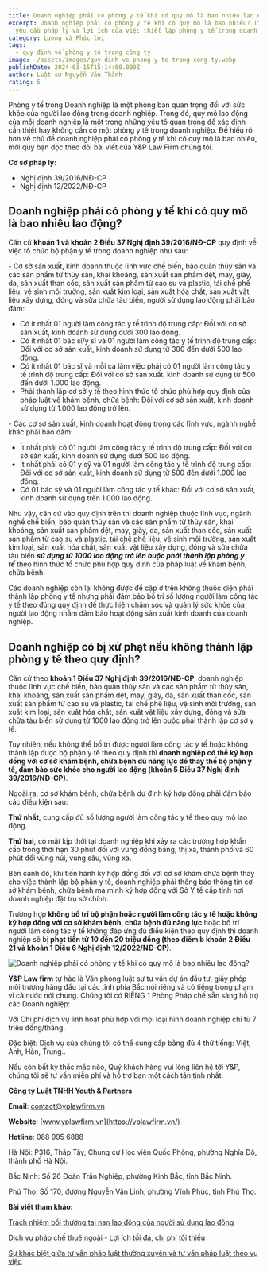 ```yaml
---
title: Doanh nghiệp phải có phòng y tế khi có quy mô là bao nhiêu lao động?
excerpt: Doanh nghiệp phải có phòng y tế khi có quy mô là bao nhiêu? Tìm hiểu
  yêu cầu pháp lý và lợi ích của việc thiết lập phòng y tế trong doanh nghiệp
category: Lương và Phúc lợi
tags:
  - quy định về phòng y tế trong công ty
image: ~/assets/images/quy-dinh-ve-phong-y-te-trong-cong-ty.webp
publishDate: 2024-03-15T15:14:00.000Z
author: Luật sư Nguyễn Văn Thành
rating: 5
---
```

Phòng y tế trong Doanh nghiệp là một phòng ban quan trọng đối với sức khỏe của người lao động trong doanh nghiệp. Trong đó, quy mô lao động của mỗi doanh nghiệp là một trong những yếu tố quan trọng để xác định cần thiết hay không cần có một phòng y tế trong doanh nghiệp. Để hiểu rõ hơn về chủ đề doanh nghiệp phải có phòng y tế khi có quy mô là bao nhiêu, mời quý bạn đọc theo dõi bài viết của Y&P Law Firm chúng tôi.

**Cơ sở pháp lý:**

* Nghị định 39/2016/NĐ-CP
* Nghị định 12/2022/NĐ-CP

## Doanh nghiệp phải có phòng y tế khi có quy mô là bao nhiêu lao động?

Căn cứ **khoản 1 và khoản 2 Điều 37 Nghị định 39/2016/NĐ-CP** quy định về việc tổ chức bộ phận y tế trong doanh nghiệp như sau:

\- Cơ sở sản xuất, kinh doanh thuộc lĩnh vực chế biến, bảo quản thủy sản và các sản phẩm từ thủy sản, khai khoáng, sản xuất sản phẩm dệt, may, giày, da, sản xuất than cốc, sản xuất sản phẩm từ cao su và plastic, tái chế phế liệu, vệ sinh môi trường, sản xuất kim loại, sản xuất hóa chất, sản xuất vật liệu xây dựng, đóng và sửa chữa tàu biển, người sử dụng lao động phải bảo đảm:

* Có ít nhất 01 người làm công tác y tế trình độ trung cấp: Đối với cơ sở sản xuất, kinh doanh sử dụng dưới 300 lao động.
* Có ít nhất 01 bác sĩ/y sĩ và 01 người làm công tác y tế trình độ trung cấp: Đối với cơ sở sản xuất, kinh doanh sử dụng từ 300 đến dưới 500 lao động.
* Có ít nhất 01 bác sĩ và mỗi ca làm việc phải có 01 người làm công tác y tế trình độ trung cấp: Đối với cơ sở sản xuất, kinh doanh sử dụng từ 500 đến dưới 1.000 lao động.
* Phải thành lập cơ sở y tế theo hình thức tổ chức phù hợp quy định của pháp luật về khám bệnh, chữa bệnh: Đối với cơ sở sản xuất, kinh doanh sử dụng từ 1.000 lao động trở lên.

\- Các cơ sở sản xuất, kinh doanh hoạt động trong các lĩnh vực, ngành nghề khác phải bảo đảm:

* Ít nhất phải có 01 người làm công tác y tế trình độ trung cấp: Đối với cơ sở sản xuất, kinh doanh sử dụng dưới 500 lao động.
* Ít nhất phải có 01 y sỹ và 01 người làm công tác y tế trình độ trung cấp: Đối với cơ sở sản xuất, kinh doanh sử dụng từ 500 đến dưới 1.000 lao động.
* Có 01 bác sỹ và 01 người làm công tác y tế khác: Đối với cơ sở sản xuất, kinh doanh sử dụng trên 1.000 lao động.

Như vậy, căn cứ vào quy định trên thì doanh nghiệp thuộc lĩnh vực, ngành nghề chế biến, bảo quản thủy sản và các sản phẩm từ thủy sản, khai khoáng, sản xuất sản phẩm dệt, may, giày, da, sản xuất than cốc, sản xuất sản phẩm từ cao su và plastic, tái chế phế liệu, vệ sinh môi trường, sản xuất kim loại, sản xuất hóa chất, sản xuất vật liệu xây dựng, đóng và sửa chữa tàu biển ***sử dụng từ 1000 lao động trở lên buộc phải thành lập phòng y tế*** theo hình thức tổ chức phù hợp quy định của pháp luật về khám bệnh, chữa bệnh.

Các doanh nghiệp còn lại không được đề cập ở trên không thuộc diện phải thành lập phòng y tế nhưng phải đảm bảo bố trí số lượng người làm công tác y tế theo đúng quy định để thực hiện chăm sóc và quản lý sức khỏe của người lao động nhằm đảm bảo hoạt động sản xuất kinh doanh của doanh nghiệp.

## Doanh nghiệp có bị xử phạt nếu không thành lập phòng y tế theo quy định?

Căn cứ theo **khoản 1 Điều 37 Nghị định 39/2016/NĐ-CP**, doanh nghiệp thuộc lĩnh vực chế biến, bảo quản thủy sản và các sản phẩm từ thủy sản, khai khoáng, sản xuất sản phẩm dệt, may, giày, da, sản xuất than cốc, sản xuất sản phẩm từ cao su và plastic, tái chế phế liệu, vệ sinh môi trường, sản xuất kim loại, sản xuất hóa chất, sản xuất vật liệu xây dựng, đóng và sửa chữa tàu biển sử dụng từ 1000 lao động trở lên buộc phải thành lập cơ sở y tế.

Tuy nhiên, nếu không thể bố trí được người làm công tác y tế hoặc không thành lập được bộ phận y tế theo quy định thì **doanh nghiệp có thể ký hợp đồng với cơ sở khám bệnh, chữa bệnh đủ năng lực để thay thế bộ phận y tế, đảm bảo sức khỏe cho người lao động (khoản 5 Điều 37 Nghị định 39/2016/NĐ-CP)**.

Ngoài ra, cơ sở khám bệnh, chữa bệnh dự định ký hợp đồng phải đảm bảo các điều kiện sau:

**Thứ nhất,** cung cấp đủ số lượng người làm công tác y tế theo quy mô lao động.

**Thứ hai,** có mặt kịp thời tại doanh nghiệp khi xảy ra các trường hợp khẩn cấp trong thời hạn 30 phút đối với vùng đồng bằng, thị xã, thành phố và 60 phút đối vùng núi, vùng sâu, vùng xa.

Bên cạnh đó, khi tiến hành ký hợp đồng đối với cơ sở khám chữa bệnh thay cho việc thành lập bộ phận y tế, doanh nghiệp phải thông báo thông tin cơ sở khám bệnh, chữa bệnh mà mình ký hợp đồng với Sở Y tế cấp tỉnh nơi doanh nghiệp đặt trụ sở chính.

Trường hợp **không bố trí bộ phận hoặc người làm công tác y tế hoặc không ký hợp đồng với cơ sở khám bệnh, chữa bệnh đủ năng lực** hoặc bố trí người làm công tác y tế không đáp ứng đủ điều kiện theo quy định thì doanh nghiệp sẽ bị **phạt tiền từ 10 đến 20 triệu đồng (theo điểm b khoản 2 Điều 21 và khoản 1 Điều 6 Nghị định 12/2022/NĐ-CP)**.

![Doanh nghiệp phải có phòng y tế khi có quy mô là bao nhiêu lao động?](~/assets/images/doanh-nghiep-phai-co-phong-y-te-khi-co-quy-mo-la-bao-nhieu-lao-dong.png "Doanh nghiệp phải có phòng y tế khi có quy mô là bao nhiêu lao động?")

**Y&P Law firm** tự hào là Văn phòng luật sư tư vấn dự án đầu tư, giấy phép môi trường hàng đầu tại các tỉnh phía Bắc nói riêng và có tiếng trong phạm vi cả nước nói chung. Chúng tôi có RIÊNG 1 Phòng Pháp chế sẵn sàng hỗ trợ các Doanh nghiệp:

Với Chi phí dịch vụ linh hoạt phù hợp với mọi loại hình doanh nghiệp chỉ từ 7 triệu đồng/tháng.

Đặc biệt: Dịch vụ của chúng tôi có thể cung cấp bằng đủ 4 thứ tiếng: Việt, Anh, Hàn, Trung..

Nếu còn bất kỳ thắc mắc nào, Quý khách hàng vui lòng liên hệ tới Y&P, chúng tôi sẽ tư vấn miễn phí và hỗ trợ bạn một cách tận tình nhất.

**Công ty Luật TNHH Youth & Partners**

**Email**: contact@yplawfirm.vn

**Website**: [www.yplawfirm.vn](https://yplawfirm.vn/)

**Hotline**: 088 995 6888

Hà Nội: P316, Tháp Tây, Chung cư Học viện Quốc Phòng, phường Nghĩa Đô, thành phố Hà Nội.

Bắc Ninh: Số 26 Đoàn Trần Nghiệp, phường Kinh Bắc, tỉnh Bắc Ninh.

Phú Thọ: Số 170, đường Nguyễn Văn Linh, phường Vĩnh Phúc, tỉnh Phú Thọ.

**Bài viết tham khảo:**

[Trách nhiệm bồi thường tai nạn lao động của người sử dụng lao động](https://yplawfirm.vn/lao-dong/trach-nhiem-boi-thuong-tai-nan-lao-dong-cua-nguoi-su-dung-lao-dong)

[Dịch vụ pháp chế thuê ngoài - Lợi ích tối đa, chi phí tối thiểu](https://yplawfirm.vn/tu-van-thuong-xuyen/dich-vu-phap-che-thue-ngoai-loi-ich-toi-da-chi-phi-toi-thieu)

[Sự khác biệt giữa tư vấn pháp luật thường xuyên và tư vấn pháp luật theo vụ việc](https://yplawfirm.vn/tu-van-thuong-xuyen/su-khac-biet-giua-tu-van-phap-luat-thuong-xuyen-va-tu-van-phap-luat-theo-vu-viec/)[](https://yplawfirm.vn/lao-dong/trach-nhiem-boi-thuong-tai-nan-lao-dong-cua-nguoi-su-dung-lao-dong)[](https://vinhphuclawyers.vn/kien-thuc-phap-ly/doanh-nghiep-va-dau-tu-nuoc-ngoai/thu-tuc-chuyen-doi-thue-thu-nhap-ca-nhan-va-bao-hiem-xa-hoi-cho-nguoi-lao-dong-khi-thay-doi-tru-so-cong-ty-35873.htm)[](https://vinhphuclawyers.vn/dich-vu-phap-ly/ho-tro-doanh-nghiep/loi-ich-khi-doanh-nghiep-su-dung-phong-phap-che-thue-ngoai-35820.htm)
